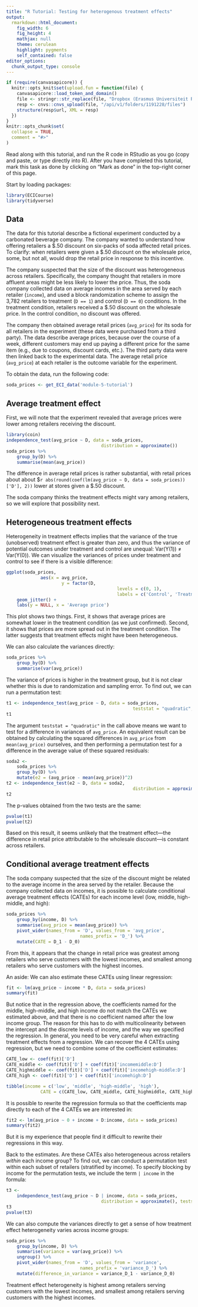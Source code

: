 ```yaml
---
title: "R Tutorial: Testing for heterogenous treatment effects"
output: 
  rmarkdown::html_document:
    fig_width: 6
    fig_height: 4
    mathjax: null
    theme: cerulean
    highlight: pygments
    self_contained: false
editor_options: 
  chunk_output_type: console
---
```


<style>
pre > code.sourceCode a {
  display: none;
}
pre {
  border-width: 0px;
}
code {
  border-width: 0px;
}
</style>


```r
if (require(canvasapicore)) {
  knitr::opts_knit$set(upload.fun = function(file) {
    canvasapicore::load_token_and_domain()
  	file <- stringr::str_replace(file, "Dropbox (Erasmus Universiteit Rotterdam)", "Dropbox_RSM")
    resp <- cnvs::cnvs_upload(file, "/api/v1/folders/1191228/files")
    structure(resp$url, XML = resp)
  })
}
knitr::opts_chunk$set(
  collapse = TRUE,
  comment = "#>"
)
```


Read along with this tutorial, and run the R code in RStudio as you go (copy and paste, or type directly into R). After you have completed this tutorial, mark this task as done by clicking on "Mark as done" in the top-right corner of this page.

Start by loading packages:

```r
library(ECICourse)
library(tidyverse)
```


## Data

The data for this tutorial describe a fictional experiment conducted by a carbonated beverage company. The company wanted to understand how offering retailers a \$.50 discount on six-packs of soda affected retail prices. To clarify: when retailers were given a \$.50 discount on the wholesale price, some, but not all, would drop the retail price in response to this incentive. 

The company suspected that the size of the discount was heterogeneous across retailers. Specifically, the company thought that retailers in more affluent areas might be less likely to lower the price. Thus, the soda company collected data on average incomes in the area served by each retailer  (`income`), and used a block randomization scheme to assign the 3,782 retailers to treatment (`D == 1`) and control (`D == 0`) conditions. In the treatment condition, retailers received a $.50 discount on the wholesale price. In the control condition, no discount was offered.

The company then obtained average retail prices (`avg_price`) for its soda for all retailers in the experiment (these data were purchased from a third party). The data describe average prices, because over the course of a week, different customers may end up paying a different price for the same item (e.g., due to coupons, discount cards, etc.). The third party data were then linked back to the experimental data. The average retail price (`avg_price`) at each retailer is the outcome variable for the experiment. 

To obtain the data, run the following code:

```r
soda_prices <- get_ECI_data('module-5-tutorial')
```

## Average treatment effect

First, we will note that the experiment revealed that average prices were lower among retailers receiving the discount. 

```r
library(coin)
independence_test(avg_price ~ D, data = soda_prices,
									distribution = approximate())
soda_prices %>%
	group_by(D) %>%
	summarise(mean(avg_price))
```

The difference in average retail prices is rather substantial, with retail prices about about \$`r abs(round(coef(lm(avg_price ~ D, data = soda_prices))['D'], 2))` lower at stores given a \$.50 discount.

The soda company thinks the treatment effects might vary among retailers, so we will explore that possibility next.

## Heterogeneous treatment effects

Heterogeneity in treatment effects implies that the variance of the true (unobserved) treatment effect is greater than zero, and thus the variance of potential outcomes under treatment and control are unequal: Var(Y(1)) ≠ Var(Y(0)). We can visualize the variances of prices under treatment and control to see if there is a visible difference:

```r
ggplot(soda_prices,
			 aes(x = avg_price,
			 		 y = factor(D, 
			 							  levels = c(0, 1), 
			 							  labels = c('Control', 'Treatment')))) +
	geom_jitter() +
	labs(y = NULL, x = 'Average price')
```

This plot shows two things. First, it shows that average prices are somewhat lower in the treatment condition (as we just confirmed). Second, it shows that prices are more spread out in the treatment condition. The latter suggests that treatment effects might have been heterogeneous.

We can also calculate the variances directly:

```r
soda_prices %>%
	group_by(D) %>%
	summarise(var(avg_price))
```

The variance of prices is higher in the treatment group, but it is not clear whether this is due to randomization and sampling error. To find out, we can run a permutation test:

```r
t1 <- independence_test(avg_price ~ D, data = soda_prices, 
												teststat = "quadratic", distribution = approximate())
t1
```

The argument `teststat = "quadratic"` in the call above means we want to test for a difference in variances of `avg_price`. An equivalent result can be obtained by calculating the squared differences in `avg_price` from `mean(avg_price)` ourselves, and then performing a permutation test for a difference in the average value of these squared residuals:

```r
soda2 <- 
	soda_prices %>%
	group_by(D) %>%
	mutate(e2 = (avg_price - mean(avg_price))^2)
t2 <- independence_test(e2 ~ D, data = soda2, 
												distribution = approximate())
t2
```

The p-values obtained from the two tests are the same:

```r
pvalue(t1)
pvalue(t2)
```

Based on this result, it seems unlikely that the treatment effect---the difference in retail price attributable to the wholesale discount---is constant across retailers.

## Conditional average treatment effects

The soda company suspected that the size of the discount might be related to the average income in the area served by the retailer. Because the company collected data on incomes, it is possible to calculate conditional average treatment effects (CATEs) for each income level (low, middle, high-middle, and high):

```r
soda_prices %>%
	group_by(income, D) %>%
	summarise(avg_price = mean(avg_price)) %>%
	pivot_wider(names_from = 'D', values_from = 'avg_price',
							names_prefix = 'D_') %>%
	mutate(CATE = D_1 - D_0)
```

From this, it appears that the change in retail price was greatest among retailers who serve customers with the lowest incomes, and smallest among retailers who serve customers with the highest incomes. 

An aside: We can also estimate these CATEs using linear regression:

```r
fit <- lm(avg_price ~ income * D, data = soda_prices)
summary(fit)
```

But notice that in the regression above, the coefficients named for the middle, high-middle, and high income do not match the CATEs we estimated above, and that there is no coefficient named after the low income group. The reason for this has to do with multicolinearity between the intercept and the discrete levels of income, and the way we specified the regression. In general, you need to be very careful when extracting treatment effects from a regression. We can recover the 4 CATEs using regression, but we need to combine some of the coefficient estimates:

```r
CATE_low <- coef(fit)['D']
CATE_middle <- coef(fit)['D'] + coef(fit)['incomemiddle:D']
CATE_highmiddle <- coef(fit)['D'] + coef(fit)['incomehigh-middle:D']
CATE_high <- coef(fit)['D'] + coef(fit)['incomehigh:D']

tibble(income = c('low', 'middle', 'high-middle', 'high'),
			 CATE = c(CATE_low, CATE_middle, CATE_highmiddle, CATE_high))
```

It is possible to rewrite the regression formula so that the coefficients map directly to each of the 4 CATEs we are interested in:

```r
fit2 <- lm(avg_price ~ 0 + income + D:income, data = soda_prices)
summary(fit2)
```

But it is my experience that people find it difficult to rewrite their regressions in this way.


Back to the estimates. Are these CATEs also heterogeneous across retailers *within* each income group? To find out, we can conduct a permutation test within each subset of retailers (stratified by income). To specify blocking by income for the permutation tests, we include the term `| income` in the formula:

```r
t3 <- 
	independence_test(avg_price ~ D | income, data = soda_prices,
									distribution = approximate(), teststat = "quadratic")
t3
pvalue(t3)
```

We can also compute the variances directly  to get a sense of how treatment effect heterogeneity varies across income groups:


```r
soda_prices %>%
	group_by(income, D) %>%
	summarise(variance = var(avg_price)) %>%
	ungroup() %>%
	pivot_wider(names_from = 'D', values_from = 'variance',
							names_prefix = 'variance_D_') %>%
	mutate(difference_in_variance = variance_D_1 - variance_D_0)
```

Treatment effect heterogeneity is highest among retailers serving customers with the lowest incomes, and smallest among retailers serving customers with the highest incomes. 


